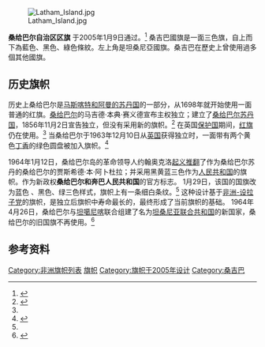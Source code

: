 {{expand|time=2015-02-16T16:52:21+00:00}}
{{Infobox flag
| Name = 桑给巴尔国旗
| Article = 
| Image = Flag of Zanzibar.svg
| Alt = 桑给巴尔地区旗帜
| Nickname = 
| Morenicks = 
| Use = <!-- Required for |Symbol -->
| Symbol = <!-- |Use="6-digit FIAV usage code" is required. -->
| Proportion = 
| Adoption =  {{Start date and age|2005|01|09|df=yes}}
| Design = 	是一面三色旗，自上而下为蓝色、黑色、绿色条纹。左上角是[[坦桑尼亚国旗|坦桑尼亚国旗]]。
| Designer = 
}}
{{Infobox flag
| Name = 坦桑尼亚联合共和国国旗
| Article = 
| Image = Flag of Tanzania.svg
| Use = 111110
| Symbol = 
| Proportion = 2:3
| Adoption = {{Start date and age|1964|06|30|df=yes}}
| Design = 
| Type = National
| Image2 = Flag of the President of Tanzania.svg
| Nickname2 = 坦桑尼亚总统旗帜
| Use2 = 
| Proportion2 = 2:3
| Adoption2 = 
| Design2 = 
| Designer2 = 
}}


[[File:Latham_Island.jpg|thumb]]
 
'''桑给巴尔自治区区旗''' 于2005年1月9日通过。<ref name="FOTW">{{cite web|url=http://www.crwflags.com/fotw/flags/tz-zan.html|publisher=Flags of the World|title=Zanzibar (Tanzania)|date=11 June 2011|accessdate=8 August 2011|archive-date=2018-07-12|archive-url=https://web.archive.org/web/20180712201132/https://www.crwflags.com/fotw/flags/tz-zan.html|dead-url=no}}</ref> 桑吉巴國旗是一面三色旗，自上而下為藍色、黑色、綠色條紋。左上角是坦桑尼亞國旗。桑吉巴在歷史上曾使用過多個其他國旗。

==历史旗帜==
历史上桑给巴尔是[[阿曼苏丹国|马斯喀特和阿曼的苏丹国]]的一部分，从1698年就开始使用一面普通的红旗。[[桑给巴尔|桑给巴尔]]的马吉德·本典·赛义德宣布主权独立；建立了[[桑给巴尔苏丹国|桑给巴尔苏丹国]]，1856年11月2日宣告独立，但没有采用新的旗帜。<ref>{{cite web|url=http://www.worldstatesmen.org/Tanzania.html#Zanzibar|title=Tanzania|publisher=World Statesmen.org|author=Ben Cahoon|year=2000|accessdate=8 August 2011|archive-date=2012-02-12|archive-url=https://www.webcitation.org/65PLkC6OM?url=http://www.worldstatesmen.org/Tanzania.html#Zanzibar|dead-url=no}}</ref> 在英国[[保护国|保护国]]期间，[[红旗|红旗]]仍在使用。<ref name=FOTW /> 当桑给巴尔于1963年12月10日从[[英国|英国]]获得独立时，一面带有两个黄色[[丁香|丁香]]的绿色圆盘被加入旗帜。<ref>{{cite web|url=http://www.crwflags.com/fotw/flags/tz-zz63.html|title=Sultanate of Zanzibar (1963-64)|publisher=Flags of the World|accessdate=8 August 2011|date=28 May 2010|archive-date=2017-04-04|archive-url=https://web.archive.org/web/20170404225208/http://www.crwflags.com/fotw/flags/tz-zz63.html|dead-url=no}}</ref>

1964年1月12日，桑给巴尔岛的革命领导人约翰奥克洛[[起义|起义]][[桑给巴尔革命|推翻]]了作为桑给巴尔苏丹的桑给巴尔的贾斯希德·本·阿卜杜拉；并采用黑黄蓝三色作为[[人民共和国|人民共和国]]的旗帜。作为新政权'''桑给巴尔和奔巴人民共和国'''的官方标志。 1月29日，该国的国旗改为蓝色 、黑色、绿三色样式，旗帜上有一条细白条纹。<ref name=FOTW />  这种设计基于[[非洲-设拉子党|非洲-设拉子党]]的旗帜，是独立后旗帜中寿命最长的，最终形成了当前旗帜的基础。 1964年4月26日，桑给巴尔与[[坦噶尼喀|坦噶尼喀]]联合组建了名为[[坦桑尼亚联合共和国|坦桑尼亚联合共和国]]的新国家，桑给巴尔的旧国旗不再使用。<ref>{{cite news|url=http://news.bbc.co.uk/2/hi/africa/4167807.stm|newspaper=BBC News|title=Joy as Zanzibar flies new flag|date=12 January 2005|accessdate=8 August 2011|archive-date=2016-03-05|archive-url=https://web.archive.org/web/20160305035248/http://news.bbc.co.uk/2/hi/africa/4167807.stm|dead-url=no}}</ref>

{{Flag gallery
|File:Flag of the Sultanate of Zanzibar.svg|1856年10月19日至1896年8月27日
|File:Flag of Zanzibar Under British Rule.svg|1896年8月27日至1963年12月10日
|File:Flag of the Sultanate of Zanzibar (1963).svg|1963年12月10日至1964年1月12日
|File:Flag of Zanzibar (January 1964).svg|1964年1月12日至1964年1月29日
|File:Flag_of_Zanzibar_(January-April_1964).svg|1964年1月29日至1964年4月26日
|File:Flag of Tanzania.svg|1964年4月27日至2005年1月8日
}}

==参考资料==
{{Reflist}}

{{Africa topic|国旗|title=[[非洲旗帜列表|非洲旗帜列表]]}}

[[Category:非洲旗帜列表|Category:非洲旗帜列表]]
[[Category:桑给巴尔历史|旗帜]]
[[Category:旗帜于2005年设计|Category:旗帜于2005年设计]]
[[Category:桑吉巴|Category:桑吉巴]]

{{非洲题目|国旗}}
{{非洲题目|旗帜列表}}